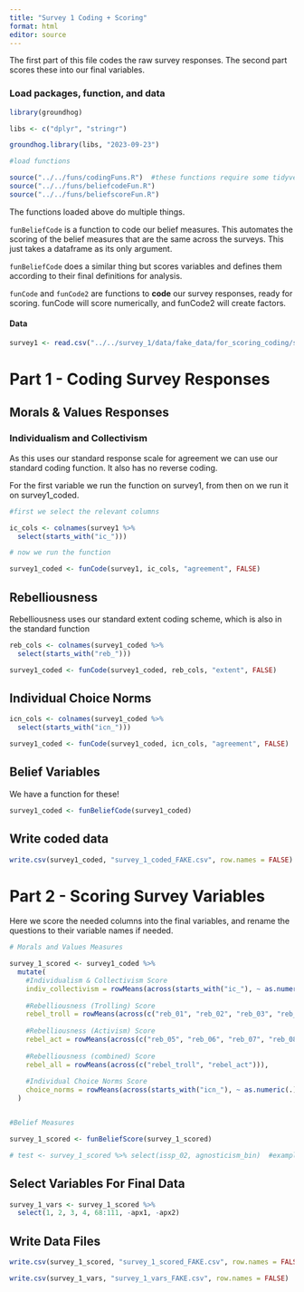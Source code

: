```yaml
---
title: "Survey 1 Coding + Scoring"
format: html
editor: source
---
```


The first part of this file codes the raw survey responses. The second part scores these into our final variables.

### Load packages, function, and data

```r
library(groundhog)

libs <- c("dplyr", "stringr")

groundhog.library(libs, "2023-09-23")

#load functions

source("../../funs/codingFuns.R")  #these functions require some tidyverse elements
source("../../funs/beliefcodeFun.R")
source("../../funs/beliefscoreFun.R")


```

The functions loaded above do multiple things.

`funBeliefCode` is a function to code our belief measures. This automates the scoring of the belief measures that are the same across the surveys. This just takes a dataframe as its only argument.

`funBeliefCode` does a similar thing but scores variables and defines them according to their final definitions for analysis.

`funCode` and `funCode2` are functions to **code** our survey responses, ready for scoring. funCode will score numerically, and funCode2 will create factors.

#### Data

```r
survey1 <- read.csv("../../survey_1/data/fake_data/for_scoring_coding/survey1_testdat_sc.csv")
```

# Part 1 - Coding Survey Responses

## Morals & Values Responses

### Individualism and Collectivism

As this uses our standard response scale for agreement we can use our standard coding function. It also has no reverse coding.

For the first variable we run the function on survey1, from then on we run it on survey1_coded.

```r

#first we select the relevant columns

ic_cols <- colnames(survey1 %>%
  select(starts_with("ic_")))

# now we run the function

survey1_coded <- funCode(survey1, ic_cols, "agreement", FALSE)

```

## Rebelliousness

Rebelliousness uses our standard extent coding scheme, which is also in the standard function

```r
reb_cols <- colnames(survey1_coded %>%
  select(starts_with("reb_")))

survey1_coded <- funCode(survey1_coded, reb_cols, "extent", FALSE)
```

## Individual Choice Norms

```r
icn_cols <- colnames(survey1_coded %>%
  select(starts_with("icn_")))

survey1_coded <- funCode(survey1_coded, icn_cols, "agreement", FALSE)
```

## Belief Variables

We have a function for these!

```r

survey1_coded <- funBeliefCode(survey1_coded)

```

## Write coded data

```r

write.csv(survey1_coded, "survey_1_coded_FAKE.csv", row.names = FALSE)
```

# Part 2 - Scoring Survey Variables

Here we score the needed columns into the final variables, and rename the questions to their variable names if needed.

```r
# Morals and Values Measures

survey_1_scored <- survey1_coded %>%
  mutate(
    #Individualism & Collectivism Score
    indiv_collectivism = rowMeans(across(starts_with("ic_"), ~ as.numeric(.))), 
    
    #Rebelliousness (Trolling) Score
    rebel_troll = rowMeans(across(c("reb_01", "reb_02", "reb_03", "reb_04"))),
    
    #Rebelliousness (Activism) Score
    rebel_act = rowMeans(across(c("reb_05", "reb_06", "reb_07", "reb_08", "reb_09"))), 
    
    #Rebelliousness (combined) Score
    rebel_all = rowMeans(across(c("rebel_troll", "rebel_act"))),
    
    #Individual Choice Norms Score
    choice_norms = rowMeans(across(starts_with("icn_"), ~ as.numeric(.))),
  )


#Belief Measures

survey_1_scored <- funBeliefScore(survey_1_scored)

# test <- survey_1_scored %>% select(issp_02, agnosticism_bin)  #example test line to check vars *before* select()
```

## Select Variables For Final Data

```r

survey_1_vars <- survey_1_scored %>%
  select(1, 2, 3, 4, 68:111, -apx1, -apx2)

```

## Write Data Files

```r
write.csv(survey_1_scored, "survey_1_scored_FAKE.csv", row.names = FALSE)

write.csv(survey_1_vars, "survey_1_vars_FAKE.csv", row.names = FALSE)


```
